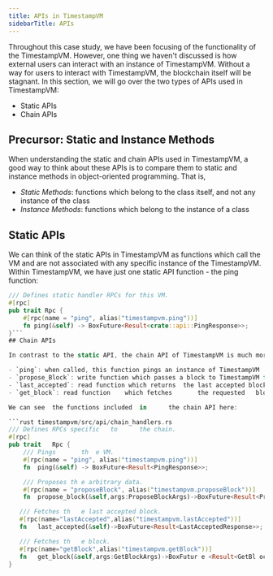 ```yaml
---
title: APIs in TimestampVM 
sidebarTitle: APIs
---
```

Throughout this case study, we have been focusing of the functionality of the TimestampVM. However, one thing we haven't discussed is how external users can interact with an instance of TimestampVM. Without a way for users to interact with TimestampVM, the blockchain itself will be stagnant. In this section, we will go over the two types of APIs used in TimestampVM:

- Static APIs
- Chain APIs

## Precursor: Static and Instance Methods

When understanding the static and chain APIs used in TimestampVM, a good way to think about these APIs is to compare them to static and instance methods in object-oriented programming. That is,

- *Static Methods*: functions which belong to the class itself, and not any instance of the class
- *Instance Methods*: functions which belong to the instance of a class

## Static APIs

We can think of the static APIs in TimestampVM as functions which call the VM and are not associated with any specific instance of the TimestampVM. Within TimestampVM, we have just one static API function - the ping function:

```rust timestampvm/src/api/static_handlers.rs
/// Defines static handler RPCs for this VM.
#[rpc]
pub trait Rpc {
    #[rpc(name = "ping", alias("timestampvm.ping"))]
    fn ping(&self) -> BoxFuture<Result<crate::api::PingResponse>>;
}```
## Chain APIs

In contrast to the static API, the chain API of TimestampVM is much more rich in the sense that we have functions with read from and write to an instance of TimestampVM. In this case, we have four functions defined in the chain API:

- `ping`: when called, this function pings an instance of TimestampVM
- `propose_Block`: write function which passes a block to TimestampVM for consideration to be appended to 	the blockchain
- `last_accepted`: read function which returns 	the last accepted block (that is, 	the block at 	the tip	of 	the blockchain)
- `get_block`: read	function	which fetches		the requested	block	

We can see 	the functions included	in		the chain API here:

```rust timestampvm/src/api/chain_handlers.rs
/// Defines RPCs specific	to		the chain.
#[rpc]
pub	trait	Rpc {
    /// Pings		th	e VM.
    #[rpc(name = "ping", alias("timestampvm.ping"))]
	fn	ping(&self) -> BoxFuture<Result<PingResponse>>;

    /// Proposes th	e arbitrary data.
    #[rpc(name = "proposeBlock", alias("timestampvm.proposeBlock"))]
	fn	propose_block(&self,args:ProposeBlockArgs)->BoxFuture<Result<ProposeBlockResponse>>;

   /// Fetches th	e last accepted	block.
   #[rpc(name="lastAccepted",alias("timestampvm.lastAccepted"))] 
   fn	last_accepted(&self)->BoxFuture<Result<LastAcceptedResponse>>;

   /// Fetches th	e block.
   #[rpc(name="getBlock",alias("timestampvm.getBlock"))] 
   fn	get_block(&self,args:GetBlockArgs)->BoxFutur e <Result<GetBl ock Response>>;
}
```